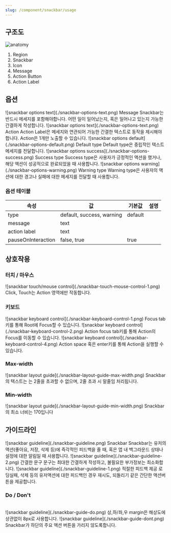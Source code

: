 ```yaml
---
slug: /component/snackbar/usage
---
```


## 구조도

![anatomy](./anatomy.png)

1. Region
2. Snackbar
3. Icon
4. Message
5. Action Button
6. Action Label

## 옵션

<HalfCard>
  <HalfCardImageCell>
    ![snackbar options text](./snackbar-options-text.png)
  </HalfCardImageCell>
  <HalfCardDescriptionCell>
    <HalfCardDescriptionTitle>Message</HalfCardDescriptionTitle>
    <HalfCardDescription>
      Snackbar는 반드시 메세지를 포함해야합니다. 어떤 일이 일어났는지, 혹은
      일어나고 있는지 가능한 간결하게 작성합니다.
    </HalfCardDescription>
  </HalfCardDescriptionCell>
</HalfCard>

<HalfCard>
  <HalfCardImageCell>
    ![snackbar options text](./snackbar-options-text.png)
  </HalfCardImageCell>
  <HalfCardDescriptionCell>
    <HalfCardDescriptionTitle>Action</HalfCardDescriptionTitle>
    <HalfCardDescription>
      Action Label은 메세지와 연관되어 가능한 간결한 텍스트로 동작을 제시해야
      합니다. Action은 1개만 노출할 수 있습니다.
    </HalfCardDescription>
  </HalfCardDescriptionCell>
</HalfCard>

<HalfCard>
  <HalfCardImageCell>
    ![snackbar options default](./snackbar-options-default.png)
  </HalfCardImageCell>
  <HalfCardDescriptionCell>
    <HalfCardDescriptionTitle>Default type</HalfCardDescriptionTitle>
    <HalfCardDescription>
      Default type은 중립적인 텍스트 메세지를 전달합니다.
    </HalfCardDescription>
  </HalfCardDescriptionCell>
</HalfCard>

<HalfCard>
  <HalfCardImageCell>
    ![snackbar options success](./snackbar-options-success.png)
  </HalfCardImageCell>
  <HalfCardDescriptionCell>
    <HalfCardDescriptionTitle>Success type</HalfCardDescriptionTitle>
    <HalfCardDescription>
      Success type은 사용자가 긍정적인 액션을 했거나, 해당 액션이 성공적으로
      완료되었을 때 사용합니다.
    </HalfCardDescription>
  </HalfCardDescriptionCell>
</HalfCard>

<HalfCard>
  <HalfCardImageCell>
    ![snackbar options warning](./snackbar-options-warning.png)
  </HalfCardImageCell>
  <HalfCardDescriptionCell>
    <HalfCardDescriptionTitle>Warning type</HalfCardDescriptionTitle>
    <HalfCardDescription>
      Warning type은 사용자의 액션에 대한 경고나 실패에 대한 메세지를 전달할 때
      사용합니다.
    </HalfCardDescription>
  </HalfCardDescriptionCell>
</HalfCard>

### 옵션 테이블

| 속성               | 값                        | 기본값  | 설명 |
| ------------------ | ------------------------- | ------- | ---- |
| type               | default, success, warning | default |      |
| message            | text                      |         |      |
| action label       | text                      |         |      |
| pauseOnInteraction | false, true               | true    |      |

## 상호작용

### 터치 / 마우스

<FullCard>
  <FullCardImageCell>
    ![snackbar touch/mouse control](./snackbar-touch-mouse-control-1.png)
  </FullCardImageCell>
  <FullCardDescription>
    Click, Touch는 Action 영역에만 작동합니다.
  </FullCardDescription>
</FullCard>

<br />

### 키보드

<HalfCard>
  <HalfCardImageCell>
    ![snackbar keyboard control](./snackbar-keyboard-control-1.png)
  </HalfCardImageCell>
  <HalfCardDescriptionCell>
    <HalfCardDescriptionTitle>Focus</HalfCardDescriptionTitle>
    <HalfCardDescription>
      <Keyboard>tab</Keyboard>키를 통해 Root에 Focus할 수 있습니다.
    </HalfCardDescription>
  </HalfCardDescriptionCell>
</HalfCard>

<HalfCard>
  <HalfCardImageCell>
    ![snackbar keyboard control](./snackbar-keyboard-control-2.png)
  </HalfCardImageCell>
  <HalfCardDescriptionCell>
    <HalfCardDescriptionTitle>Action focus</HalfCardDescriptionTitle>
    <HalfCardDescription>
      <Keyboard>tab</Keyboard>키를 통해 Action의 Focus를 이동할 수 있습니다.
    </HalfCardDescription>
  </HalfCardDescriptionCell>
</HalfCard>

<HalfCard>
  <HalfCardImageCell>
    ![snackbar keyboard control](./snackbar-keyboard-control-4.png)
  </HalfCardImageCell>
  <HalfCardDescriptionCell>
    <HalfCardDescriptionTitle>Action</HalfCardDescriptionTitle>
    <HalfCardDescription>
      <Keyboard>space</Keyboard> 혹은 <Keyboard>enter</Keyboard>키를 통해
      Action을 실행할 수 있습니다.
    </HalfCardDescription>
  </HalfCardDescriptionCell>
</HalfCard>

<br />

### Max-width

<FullCard>
  <FullCardImageCell>
    ![snackbar layout guide](./snackbar-layout-guide-max-width.png)
  </FullCardImageCell>
  <FullCardDescription>
    Snackbar의 텍스트는 는 2줄을 초과할 수 없으며, 2줄 초과 시 말줄임
    처리됩니다.
  </FullCardDescription>
</FullCard>

### Min-width

<FullCard>
  <FullCardImageCell>
    ![snackbar layout guide](./snackbar-layout-guide-min-width.png)
  </FullCardImageCell>
  <FullCardDescription>Snackbar의 최소 너비는 170입니다</FullCardDescription>
</FullCard>

## 가이드라인

<HalfCard>
  <HalfCardImageCell>
    ![snackbar guideline](./snackbar-guideline.png)
  </HalfCardImageCell>
  <HalfCardDescriptionCell>
    <HalfCardDescriptionTitle>Snackbar</HalfCardDescriptionTitle>
    <HalfCardDescription>
      Snackbar는 유저의 액션(좋아요, 저장, 삭제 등)에 즉각적인 피드백을 줄 때,
      혹은 앱 내 백그라운드 상태나 설정에 대한 알림일 때 사용합니다.
    </HalfCardDescription>
  </HalfCardDescriptionCell>
</HalfCard>

<HalfCard>
  <HalfCardImageCell>
    ![snackbar guideline](./snackbar-guideline-2.png)
  </HalfCardImageCell>
  <HalfCardDescriptionCell>
    <HalfCardDescriptionTitle>간결한 문구</HalfCardDescriptionTitle>
    <HalfCardDescription>
      문구는 최대한 간결하게 작성하고, 불필요한 부가정보는 최소화합니다.
    </HalfCardDescription>
  </HalfCardDescriptionCell>
</HalfCard>

<HalfCard>
  <HalfCardImageCell>
    ![snackbar guideline](./snackbar-guideline-1.png)
  </HalfCardImageCell>
  <HalfCardDescriptionCell>
    <HalfCardDescriptionTitle>적절한 피드백 제공</HalfCardDescriptionTitle>
    <HalfCardDescription>
      로딩실패, 삭제 등의 유저액션에 대한 피드백인 경우 재시도, 되돌리기 같은
      간단한 액션버튼을 제공합니다.
    </HalfCardDescription>
  </HalfCardDescriptionCell>
</HalfCard>
<br />

### Do / Don't

<br />

<DoDontLayout>
  <DoBox>
    <DoImage>![snackbar guideline](./snackbar-guide-do.png)</DoImage>
    <DoText>상,하/좌,우 margin은 해상도에 상관없이 8px로 사용합니다.</DoText>
  </DoBox>
  <DontBox>
    <DontImage>![snackbar guideline](./snackbar-guide-dont.png)</DontImage>
    <DontText>Snackbar가 하단의 주요 액션 버튼을 가리지 않도록합니다.</DontText>
  </DontBox>
</DoDontLayout>

<br />

